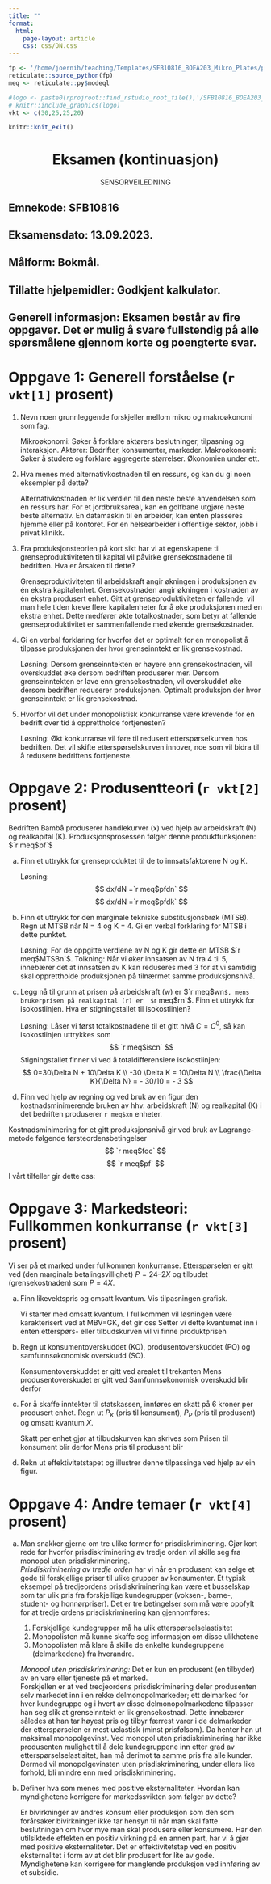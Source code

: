 ```yaml
---
title: ""
format: 
  html:
    page-layout: article
    css: css/ON.css
---
```



```r
fp <- '/home/joernih/teaching/Templates/SFB10816_BOEA203_Mikro_Plates/python/S_H_2023.py'
reticulate::source_python(fp)
meq <- reticulate::py$modeql
```
<script type="text/x-mathjax-config">
  MathJax.Hub.Config({
    TeX: { equationNumbers: { autoNumber: "AMS" } },
  });
</script>
<style>
.mjx-mrow a {
  color: black;
  pointer-events: none;
  cursor: default;
}
</style>

```r
#logo <- paste0(rprojroot::find_rstudio_root_file(),'/SFB10816_BOEA203_Mikro_Plates/bilder/hiø.png')
# knitr::include_graphics(logo)
vkt <- c(30,25,25,20)
```

```r
knitr::knit_exit()
```

<h1><center>**Eksamen (kontinuasjon)**</center></h1>

<div class="sol">
<p style="text-align:center">SENSORVEILEDNING</p>
</div>

<h2>**Emnekode**: SFB10816</h2> 

<h2>**Eksamensdato**: 13.09.2023.</h2> 

<h2>**Målform**: Bokmål.</h2> 

<h2>**Tillatte hjelpemidler**: Godkjent kalkulator.</h2> 

<h2>**Generell informasjon:**
Eksamen består av fire oppgaver. Det er mulig å svare fullstendig på alle spørsmålene gjennom korte og poengterte svar.</h2>

<P style="page-break-before: always">

# Oppgave 1: Generell forståelse (`r vkt[1]` prosent)

1. Nevn noen grunnleggende forskjeller mellom mikro og makroøkonomi som fag.
<div class="sol">
Mikroøkonomi: Søker å forklare aktørers beslutninger,
tilpasning og interaksjon.
Aktører: Bedrifter, konsumenter, markeder.
Makroøkonomi: Søker å studere og forklare aggregerte
størrelser. Økonomien under ett.
</div>
1. Hva menes med alternativkostnaden til en ressurs, og kan du gi noen eksempler på dette?
<div class="sol">
Alternativkostnaden er lik verdien til den neste beste anvendelsen som en ressurs har. For et jordbruksareal, kan en golfbane utgjøre neste beste alternativ. En datamaskin til en arbeider, kan enten plasseres hjemme eller på kontoret. For en helsearbeider i offentlige sektor, jobb i privat klinikk.
</div>
1. Fra produksjonsteorien på kort sikt har vi at egenskapene til grenseproduktiviteten til kapital vil påvirke grensekostnadene til bedriften. Hva er årsaken til dette?
<div class="sol">
Grenseproduktiviteten til arbeidskraft angir økningen i produksjonen av én ekstra kapitalenhet. Grensekostnaden angir økningen i kostnaden av én ekstra produsert enhet. Gitt at grenseproduktiviteten er fallende, vil man hele tiden kreve flere kapitalenheter for å øke produksjonen med en ekstra enhet. Dette medfører økte totalkostnader, som betyr at fallende grenseproduktivitet er sammenfallende med økende grensekostnader.
</div>
1. Gi en verbal forklaring for hvorfor det er optimalt for en monopolist å tilpasse produksjonen der hvor grenseinntekt er lik grensekostnad.
<div class="sol">
Løsning: Dersom grenseinntekten er høyere enn grensekostnaden, vil overskuddet øke dersom bedriften produserer mer. Dersom grenseinntekten er lave enn grensekostnaden, vil overskuddet øke dersom bedriften reduserer produksjonen. Optimalt produksjon der hvor grenseinntekt er lik grensekostnad.
</div>
1. Hvorfor vil det under monopolistisk konkurranse være krevende for en bedrift over tid å opprettholde fortjenesten? 
<div class="sol">
Løsning: Økt konkurranse vil føre til redusert etterspørselkurven hos bedriften. Det vil skifte etterspørselskurven innover, noe som vil bidra til å redusere bedriftens fortjeneste.
</div>

# Oppgave 2: Produsentteori (`r vkt[2]` prosent)

Bedriften Bambå produserer handlekurver (x) ved hjelp av arbeidskraft (N) og realkapital (K). Produksjonsprosessen følger denne produktfunksjonen: $`r meq$pf`$

a.  Finn et uttrykk for grenseproduktet til de to innsatsfaktorene N og K. 
<div class="sol">
Løsning:
$$
dx/dN =`r meq$pfdn`
$$
$$
dx/dN =`r meq$pfdk`
$$
</div>
a.  Finn et uttrykk for den marginale tekniske substitusjonsbrøk (MTSB). Regn ut MTSB når N = 4 og K = 4. Gi en verbal forklaring for MTSB i dette punktet.
<div class="sol">
Løsning:
\begin{equation*}
MTSB\equiv - \frac{\Delta K}{\Delta N}= \frac{f'_n}{f'_k} = `r meq$MTSB` \\
\end{equation*}
For de oppgitte verdiene av N og K gir dette en MTSB $`r meq$MTSBn`$. Tolkning: Når vi øker innsatsen av N fra 4 til 5, innebærer det at innsatsen av K kan reduseres med 3 for at vi samtidig skal opprettholde produksjonen på tilnærmet samme produksjonsnivå.
</div>
a.  Legg nå til grunn at prisen på arbeidskraft (w) er $`r meq$wn`$, mens brukerprisen på realkapital (r) er 
$`r meq$rn`$. Finn et uttrykk for isokostlinjen. Hva er stigningstallet til isokostlinjen?
<div class="sol">
Løsning: Låser vi først totalkostnadene til et gitt nivå $C=C^{0}$, så kan isokostlinjen uttrykkes som
$$
`r meq$iscn`
$$
Stigningstallet finner vi ved å totaldifferensiere isokostlinjen:
$$
0=30\Delta N + 10\Delta K \\
-30 \Delta K = 10\Delta N \\
\frac{\Delta K}{\Delta N} = - 30/10 = - 3
$$
</div>
a.  Finn ved hjelp av regning og ved bruk av en figur den kostnadsminimerende bruken av hhv. arbeidskraft (N) og realkapital (K) i det bedriften produserer `r meq$xn` enheter.

<div class="sol">
Kostnadsminimering for et gitt produksjonsnivå gir ved bruk av Lagrange-metode følgende førsteordensbetingelser
$$
`r meq$foc` 
$$
$$
`r meq$pf` 
$$
I vårt tilfeller gir dette oss:
</div>
# Oppgave 3: Markedsteori: Fullkommen konkurranse (`r vkt[3]` prosent)
Vi ser på et marked under fullkommen konkurranse. Etterspørselen er gitt ved (den marginale betalingsvillighet) $P = 24 – 2X$ og tilbudet (grensekostnaden) som $P = 4X$.

a) Finn likevektspris og omsatt kvantum. Vis tilpasningen grafisk.
<div class="sol">
Vi starter med omsatt kvantum. I fullkommen  vil løsningen være karakterisert ved
at MBV=GK, det gir oss
\begin{equation*}
24-2x=4x \\
6x   =24 \\
x^{FK}=x =\frac{24}{6} = 4
\end{equation*}
Setter vi dette kvantumet inn i enten etterspørs- eller tilbudskurven vil vi finne produktprisen
\begin{equation*}
MBV: P = 24-2\cdot 4=16 \\
(GK: P = 4\cdot 4= 16)
\end{equation*}
<br>
</div>
b) Regn ut konsumentoverskuddet (KO), produsentoverskuddet (PO) og samfunnsøkonomisk overskudd (SO).
<div class="sol">
Konsumentoverskuddet er gitt ved arealet til trekanten
\begin{equation*}
KO = (4-0)\cdot(24-16)/2 = 16
\end{equation*}
Mens produsentoverskudet er gitt ved
\begin{equation*}
PO = (4-0)(16)/2 = 32
\end{equation*}
Samfunnsøkonomisk overskudd blir derfor 
\begin{equation*}
SO = PO+KO =36+16= 48
\end{equation*}
</div>
c) 
For å skaffe inntekter til statskassen, innføres en skatt på 6 kroner per produsert enhet. Regn ut $P_K$ (pris til konsument), $P_P$ (pris til produsent) og omsatt kvantum $X$.
<div class="sol">
Skatt per enhet gjør at tilbudskurven kan skrives som
\begin{equation*}
P = 4x + 6 \\
24-2x=4x+6 \\
6x   =18 \\
x = 3
\end{equation*}
Prisen til konsument blir derfor 
\begin{equation*}
P_k = 24 - 2\cdot 3 = 18
\end{equation*}
Mens pris til produsent blir
\begin{equation*}
P_p=4\cdot3 = 12
\end{equation*}
</div>
d) 
Rekn ut effektivitetstapet og illustrer denne tilpassinga ved hjelp av ein figur.
<div class="sol">
\begin{equation*}
DT = \frac{(4-3)\cdot (18-12)}{2}=3
\end{equation*}
</div>

# Oppgave 4: Andre temaer (`r vkt[4]` prosent)

a. Man snakker gjerne om tre ulike former for prisdiskriminering. Gjør kort rede for hvorfor prisdiskriminering av tredje orden vil skille seg fra monopol uten prisdiskriminering.
<div class="sol">
*Prisdiskriminering av tredje orden* har vi når en produsent kan selge et gode til forskjellige priser til ulike grupper av konsumenter. Et typisk eksempel på tredjeordens prisdiskriminering kan være et busselskap som tar ulik pris fra forskjellige kundegrupper (voksen-, barne-, student- og honnørpriser). Det er tre betingelser som må være oppfylt for at tredje ordens prisdiskriminering kan gjennomføres: 
<ol>
  <li> Forskjellige kundegrupper må ha ulik etterspørselselastisitet</li>
  <li> Monopolisten må kunne skaffe seg informasjon om disse ulikhetene </li>
  <li> Monopolisten må klare å skille de enkelte kundegruppene (delmarkedene) fra hverandre. </li>
</ol>
*Monopol uten prisdiskriminering:* Det er kun en produsent (en tilbyder) av en vare eller tjeneste på et marked.   
Forskjellen er at ved tredjeordens prisdiskriminering deler produsenten selv markedet inn i en rekke delmonopolmarkeder; ett delmarked for hver kundegruppe og i hvert av disse delmonopolmarkedene tilpasser han seg slik at grenseinntekt er lik grensekostnad. Dette innebærer således at han tar høyest pris og tilbyr færrest varer i de delmarkeder der etterspørselen er mest uelastisk (minst prisfølsom). Da henter han ut maksimal monopolgevinst. Ved monopol uten prisdiskriminering har ikke produsenten mulighet til å dele kundegruppene inn etter grad av etterspørseIselastisitet, han må derimot ta samme pris fra alle kunder. Dermed vil monopolgevinsten uten prisdiskriminering, under ellers like forhold, bli mindre enn med prisdiskriminering.   
</div>
a. Definer hva som menes med positive eksternaliteter. Hvordan kan myndighetene korrigere for markedssvikten som følger av dette?
<div class="sol">
Er bivirkninger av andres konsum eller produksjon som den som forårsaker bivirkninger ikke tar hensyn til når man skal fatte beslutningen om hvor mye man skal produsere eller konsumere. Har den utilsiktede effekten en positiv virkning på en annen part, har vi å gjør med positive eksternaliteter. Det er effektivitetstap ved en positiv eksternalitet i form av at det blir produsert for lite av gode. Myndighetene kan korrigere for manglende produksjon ved innføring av et subsidie.
</div>

